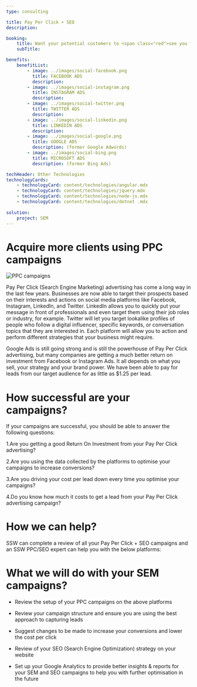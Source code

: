 ```yaml
---
type: consulting

title: Pay Per Click + SEO
description:

booking:
    title: Want your potential customers to <span class="red">see you first </span>?
    subTitle: 

benefits:
    benefitList:
        - image: ../images/social-facebook.png
          title: FACEBOOK ADS
          description: 
        - image: ../images/social-instagram.png
          title: INSTAGRAM ADS
          description: 
        - image: ../images/social-twitter.png
          title: TWITTER ADS
          description: 
        - image: ../images/social-linkedin.png
          title: LINKEDIN ADS
          description: 
        - image: ../images/social-google.png
          title: GOOGLE ADS
          description: (former Google Adwords)
        - image: ../images/social-bing.png
          title: MICROSOFT ADS
          description: (former Bing Ads)

techHeader: Other Technologies
technologyCards:
    - technologyCard: content/technologies/angular.mdx
    - technologyCard: content/technologies/jquery.mdx
    - technologyCard: content/technologies/node-js.mdx
    - technologyCard: content/technologies/dotnet .mdx
    
solution:
    project: SEM
---
```


# Acquire more clients using **PPC campaigns**

![PPC campaigns](../images/ppc-bigbanner.png)

Pay Per Click (Search Engine Marketing) advertising has come a long way in the last few years. Businesses are now able to target their prospects based on their interests and actions on social media platforms like Facebook, Instagram, LinkedIn, and Twitter. LinkedIn allows you to quickly put your message in front of professionals and even target them using their job roles or industry, for example. Twitter will let you target lookalike profiles of people who follow a digital influencer, specific keywords, or conversation topics that they are interested in. Each platform will allow you to action and perform different strategies that your business might require.

Google Ads is still going strong and is still the powerhouse of Pay Per Click advertising, but many companies are getting a much better return on investment from Facebook or Instagram Ads. It all depends on what you sell, your strategy and your brand power. We have been able to pay for leads from our target audience for as little as $1.25 per lead.


# How successful are your campaigns?

If your campaigns are successful, you should be able to answer the following questions:

1.Are you getting a good Return On Investment from your Pay Per Click advertising?

2.Are you using the data collected by the platforms to optimise your campaigns to increase conversions?

3.Are you driving your cost per lead down every time you optimise your campaigns?

4.Do you know how much it costs to get a lead from your Pay Per Click advertising campaign?


# How we can help?

SSW can complete a review of all your Pay Per Click + SEO campaigns and an SSW PPC/SEO expert can help you with the below platforms:

# What we will do with your SEM campaigns?

* Review the setup of your PPC campaigns on the above platforms

* Review your campaign structure and ensure you are using the best approach to capturing leads

* Suggest changes to be made to increase your conversions and lower the cost per click

* Review of your SEO (Search Engine Optimization) strategy on your website

* Set up your Google Analytics to provide better insights & reports for your SEM and SEO campaigns to help you with further optimisation in the future